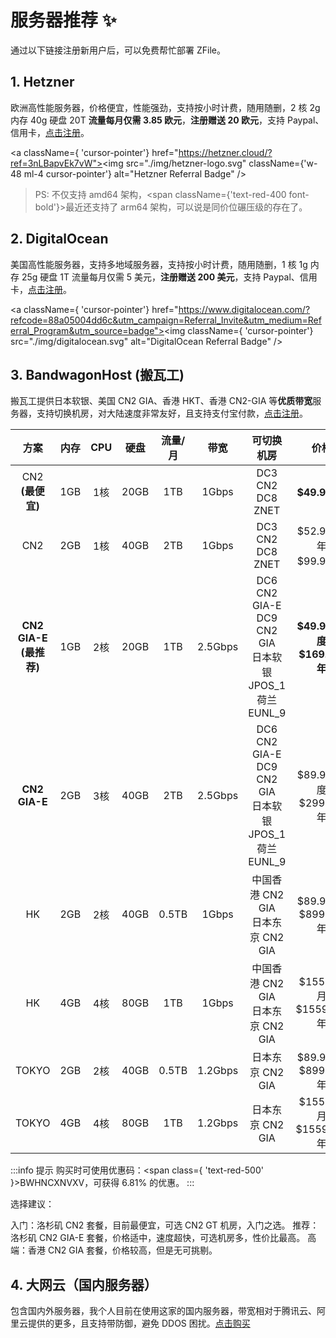 # 服务器推荐 ✨

通过以下链接注册新用户后，可以免费帮忙部署 ZFile。

## 1. Hetzner

欧洲高性能服务器，价格便宜，性能强劲，支持按小时计费，随用随删，2 核 2g 内存 40g 硬盘 20T **流量每月仅需 3.85 欧元**，**注册赠送 20 欧元**，支持 Paypal、信用卡，[点击注册](https://hetzner.cloud/?ref=3nLBapvEk7vW)。

<a className={ 'cursor-pointer'} href="https://hetzner.cloud/?ref=3nLBapvEk7vW"><img src="./img/hetzner-logo.svg" className={'w-48 ml-4 cursor-pointer'} alt="Hetzner Referral Badge" /></a>

> PS: 不仅支持 amd64 架构，<span className={'text-red-400 font-bold'}>最近还支持了 arm64 架构，可以说是同价位碾压级的存在了。</span>

## 2. DigitalOcean

美国高性能服务器，支持多地域服务器，支持按小时计费，随用随删，1 核 1g 内存 25g 硬盘 1T 流量每月仅需 5 美元，**注册赠送 200 美元**，支持 Paypal、信用卡，[点击注册](https://www.digitalocean.com/?refcode=88a05004dd6c&utm_campaign=Referral_Invite&utm_medium=Referral_Program&utm_source=badge)。

<a className={ 'cursor-pointer'} href="https://www.digitalocean.com/?refcode=88a05004dd6c&utm_campaign=Referral_Invite&utm_medium=Referral_Program&utm_source=badge"><img className={ 'cursor-pointer'} src="./img/digitalocean.svg" alt="DigitalOcean Referral Badge" /></a>


## 3. BandwagonHost (搬瓦工)

搬瓦工提供日本软银、美国 CN2 GIA、香港 HKT、香港 CN2-GIA 等**优质带宽**服务器，支持切换机房，对大陆速度非常友好，且支持支付宝付款，[点击注册](https://bandwagonhost.com/aff.php?aff=69813)。

|            方案            | 内存 | CPU  | 硬盘 | 流量/月 |  带宽   |                         可切换机房                          |                       价格                        |                       购买                        |
| :------------------------: | :--: | :--: | :--: | :-----: | :-----: | :---------------------------------------------------: | :-----------------------------------------------: | :-----------------------------------------------: |
|      CN2 **(最便宜)**      | 1GB  | 1核  | 20GB |   1TB   |  1Gbps  |                   DC3 CN2 <br/> DC8 ZNET                    |                   **$49.99/年**                   | [购买](https://bwh81.net/aff.php?aff=69813&pid=57)  |
|            CN2             | 2GB  | 1核  | 40GB |   2TB   |  1Gbps  |               DC3 CN2 <br/> DC8 ZNET   |     $52.99/半年  <br/>  $99.99/年                 | [购买](https://bwh81.net/aff.php?aff=69813&pid=58)  |                                                   |
| **CN2 GIA-E** **(最推荐)** | 1GB  | 2核  | 20GB |   1TB   | 2.5Gbps | DC6 CN2 GIA-E  <br/>  DC9 CN2 GIA  <br/>  日本软银 JPOS_1  <br/>  荷兰 EUNL_9 |            **$49.99/季度  <br/> $169.99/年**             | [购买](https://bwh81.net/aff.php?aff=69813&pid=87)  |
|       **CN2 GIA-E**        | 2GB  | 3核  | 40GB |   2TB   | 2.5Gbps |        DC6 CN2 GIA-E  <br/>  DC9 CN2 GIA  <br/>  日本软银 JPOS_1  <br/>  荷兰 EUNL_9  |      $89.99/季度 <br/>  $299.99/年                 | [购买](https://bwh81.net/aff.php?aff=69813&pid=88)  |                                                   |
|             HK             | 2GB  | 2核  | 40GB |  0.5TB  |  1Gbps  |           中国香港 CN2 GIA  <br/>  日本东京 CN2 GIA           |               $89.99/月  <br/>  $899.99/年                | [购买](https://bwh81.net/aff.php?aff=69813&pid=95)  |
|             HK             | 4GB  | 4核  | 80GB |   1TB   |  1Gbps  |        中国香港 CN2 GIA  <br/>  日本东京 CN2 GIA    |      $155.99/月  <br/>  $1559.99/年                 | [购买](https://bwh81.net/aff.php?aff=69813&pid=96)  |                                                   |
|           TOKYO            | 2GB  | 2核  | 40GB |  0.5TB  | 1.2Gbps |                   日本东京 CN2 GIA                    |               $89.99/月  <br/>  $899.99/年                | [购买](https://bwh81.net/aff.php?aff=69813&pid=108) |
|           TOKYO            | 4GB  | 4核  | 80GB |   1TB   | 1.2Gbps |            日本东京 CN2 GIA       |        $155.99/月  <br/>  $1559.99/年                 | [购买](https://bwh81.net/aff.php?aff=69813&pid=109) |                                                   |

:::info 提示
购买时可使用优惠码：<span class={ 'text-red-500' }>BWHNCXNVXV</span>，可获得 6.81% 的优惠。
:::

选择建议：

入门：洛杉矶 CN2 套餐，目前最便宜，可选 CN2 GT 机房，入门之选。
推荐：洛杉矶 CN2 GIA-E 套餐，价格适中，速度超快，可选机房多，性价比最高。
高端：香港 CN2 GIA 套餐，价格较高，但是无可挑剔。


## 4. 大网云（国内服务器）

包含国内外服务器，我个人目前在使用这家的国内服务器，带宽相对于腾讯云、阿里云提供的更多，且支持带防御，避免 DDOS 困扰。[点击购买](https://www.dwidc.com/aff/HNNHMYNB)
